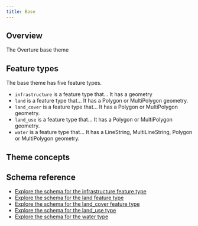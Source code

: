 ```yaml
---
title: Base
---
```


## Overview
The Overture base theme

## Feature types
The base theme has five feature types.
- `infrastructure` is a feature type that... It has a geometry
- `land` is a feature type that... It has a Polygon or MultiPolygon geometry.
- `land_cover` is a feature type that... It has a Polygon or MultiPolygon geometry.
- `land_use` is a feature type that... It has a Polygon or MultiPolygon geometry.
- `water` is a feature type that... It has a LineString, MultiLineString, Polygon or MultiPolygon geometry.

## Theme concepts

## Schema reference
- [Explore the schema for the infrastructure feature type](/schema/reference/base/infrastructure)
- [Explore the schema for the land feature type](/schema/reference/base/land)
- [Explore the schema for the land_cover feature type](/schema/reference/base/land_cover)
- [Explore the schema for the land_use type](/schema/reference/base/land_use)
- [Explore the schema for the water type](/schema/reference/base/water)
